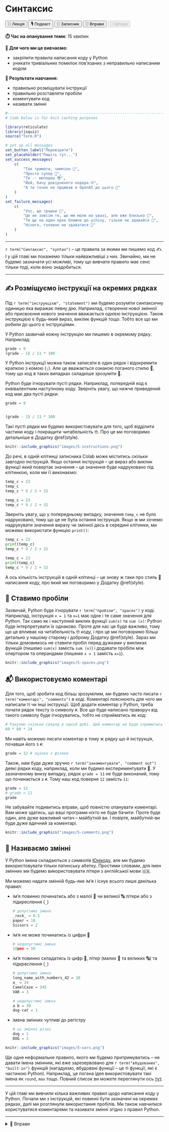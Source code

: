 # Синтаксис

<div class="btn-group">
  <button class="lecture">🎥 Лекція</button>
  <button class="podcast">🎙️ Подкаст</button>
  <button class="notebook" onClick="parent.open('https://colab.research.google.com/drive/1Ac3l7X8bdNEl8FkQBLIPgmlLHIzUKPRm?usp=sharing')">📓 Записник</button>
  <button class="exercises" onclick="openDetailsById('syntax_exercises');">🤸 Вправи</button>
  <button class="cheat" disabled>📝 Шпора</button>
</div>

**⏱️ Час на опанування теми:** 15 хвилин

**🤷 Для чого ми це вивчаємо:**

- закріпити правила написання коду у Python
- уникати тривіальних помилок пов'язаних з неправильно написаним кодом

**🔑 Результати навчання:**

- правильно розміщувати інструкції
- правильно розставляти пробіли
- коментувати код
- називати змінні

```r
#-------------------------------------------------------------------------------
# Code below is for knit caching purposes

library(reticulate)
library(jsquiz)
source("term.R")

# set up all messages 
set_button_label("Перевірити")
set_placeholder("Пишіть тут...")
set_success_messages(
    c(
        "Так тримати, чемпіон 🌟",
        "Просто супер 🤩",
        "Ти -- молодец 😎",
        "Йой, бачу довідченого кодера 🤓",
        "А ти точно не прцював в OpenAI до цього 🤖"
    )
)
set_failure_messages(
    c(
        "Упс, ще трошки 😬",
        "Це не зовсім те, що ми мали на увазі, але вже близько 🙊",
        "Ти ще на один крок ближче до успіху, тільки не здавайся 🚀",
        "Нічого, головне не здаватися 💪"
    )
)
```

---

`r term("Синтаксис", "syntax")` -- це правила за якими ми пишемо код ✍️. І у цій главі ми покажемо тільки найважливіші з них. Звичайно, ми не будемо зазначати усі можливі, тому що вивчати правило має сенс тільки тоді, коли воно знадобиться.

---

## ✍️ Розміщуємо інструкції на окремих рядках

Під `r term("інструкцією", "statement")` ми будемо розуміти синтаксичну одиницю яка виражає певну дію. Наприклад, створення нової змінної або присвоєння нового значення вважається однією інструкцією. Також інструкцією є будь-який вираз, виклик функцій тощо. Тобто все що ми робили до цього є інструкціями. 

<!-- XXX: example of the script  -->

У Python зазвичай кожну інструкцію ми пишемо в окремому рядку. Наприклад:

```python
grade = 9
(grade - 1) / 11 * 100
```

У Python інструкції можна також записати в один рядок і відокремити крапкою з комою (`;`). Але це вважається ознакою поганого стилю 🤡, тому що код в таких випадках складніше зрозуміти 🤔. 

Python буде ігнорувати пусті рядки. Наприклад, попередній код є еквівалентним наступному коду. Зверніть увагу, що нижче приведений код має два пусті рядки:

```python
grade = 9


(grade - 1) / 11 * 100
```

Такі пусті рядки ми будемо використовувати для того, щоб відділити частини коду і покращити читабельність 🤓. Про це ми поговоримо детальніше в Додатку \@ref(style). 

```r
knitr::include_graphics("images/5-instructions.png")
```


До речі, в одній клітинці записника Colab може міститись скільки завгодно інструкцій. Якщо остання інструкція -- це вираз або виклик функції який повертає значення -- це значення буде надруковано під клітинкою, коли ми її виконаємо: 

```python
temp_c = 23
temp_c
temp_c * 9 / 2 + 32
```

```python
temp_c = 23
temp_c * 9 / 2 + 32
```

Зверніть увагу, що у попередньому випадку, значення `temp_c` не було надруковано, тому що це не була остання інструкція. Якщо ж ми хочемо надрукувати значення виразу чи змінної десь в середині клітинки, ми можемо використати функцію `print()`: 

```python
temp_c = 23
print(temp_c)
temp_c * 9 / 2 + 32
```

```python
temp_c = 23
print(temp_c)
temp_c * 9 / 2 + 32
```

А ось кількість інструкцій в одній клітинці -- це знову ж таки про стиль 🎩 написання коду, про який ми поговоримо у Додатку \@ref(style).

## 🫙 Ставимо пробіли

Зазвичай, Python буде ігнорувати `r term("пробіли", "spaces")` у коді. Наприклад, інструкція `x = 1` та `x=1` має одне і те саме значення для Python. Так само як і наступний виклик функції `sum(x)` та `sum (x)`: Python буде інтерпретувати їх однаково. Проте для нас це буде важливо, тому що це впливає на читабельність 🤓 коду, і про це ми поговоримо більш детально у нашому старому і доброму Додатку \@ref(style). Зараз ми тільки домовимось не ставити пробіл перед дужками у викликах функцій (пишемо `sum(x)` замість `sum (x)`) і додавати пробіли між опертором та операндами (пишемо `x = 1` замість `x=1`).

```r
knitr::include_graphics("images/5-spaces.png")
```


## 📬 Використовуємо коментарі

Для того, щоб зробити код більш зрозумілим, ми будемо часто писати `r term("коментарі", "comments")` в коді. Коментарі пояснюють для чого ми написали ті чи інші інструкції. Щоб додати коментар у Python, треба почати рядок тексту із символу `#`. Все що буде написано праворуч від такого символу буде ігноруватись, тобто не сприйматись як код:

```python
# Рахуємо скільки секунд в одній добі. Цей коментар не буде сприматись як код.
60 * 60 * 24
```

Ми навіть можемо писати коментар в тому ж рядку що й інструкція, почавши його з `#`: 

```python
grade = 12 # оцінка з фізики
```

Також, нам буде дуже зручно `r term("закоментувати", "comment out")` деякі рядки коду, наприклад, коли ми будемо експериментувати 🧪. У зазначеному внизу випадку, рядок `grade = 11` не буде виконаний, тому що починається з `#`. Тому наш код поверне `12` замість `11`:

```python
grade = 12 
# grade = 11
grade
```

Не забувайте подивитись вправи, щоб повністю опанувати коментарі. Вам може здатись, що ваші програми ніхто не буде бачити. Проте буде один, але дуже важливий читач -- майбутній ви. І повірте, майбутній-ви буде дуже вдячний за коментарі. 

```r
knitr::include_graphics("images/5-comments.png")
```

## 🪪 Називаємо змінні

У Python імена складаються з символів [Юнікоду](https://uk.wikipedia.org/wiki/Юнікод), але ми будемо використовувати тільки латинську абетку. Простими словами, для імен змінних ми будемо використовувати літери з англійської мови 🇬🇧.

Ми можемо надати змінній будь-яке ім'я і існує всього лише декілька правил:

- ім'я повинно починатись або з малої 🔡 чи великої 🔠 літери або з підкреслення (`_`)

  ```python
  # допустимі імена
  _rock_ = 0.5
  paper = 10
  Sissors = 2
  ```

- ім'я не може починатись із цифри 🔢
  
  ```python
  # недопустимі імена
  10pen = 10
  ```
  
- ім'я повинно складатись із цифр 🔢, літер (малих 🔡 та великих 🔠) та підкреслення (`_`)

  ```python
  # допустимі імена
  long_name_with_numbers_42 = 10
  a_ = 24
  CamelCase = 345
  VAR = 3
  
  # недопустимі імена
  a b = 30
  dog-cat = 1
  ```
  
- імена змінних чутливі до регістру

  ```python
  # ці змінні різні
  dog = 1
  DOG = 2
  ```
  
```r
knitr::include_graphics("images/5-vars.png")
```

Ще одне неформальне правило, якого ми будемо притримуватись -- не давати імена змінним, які вже зарезервовано для `r term("вбудованих", "built-in")` функцій (нагадуємо, вбудовані функції -- це ті функції, які є частиною Python). Наприклад, це погана ідея використовувати такі імена як `round`, `max` тощо. Повний список ви можете переглянути ось [тут](https://docs.python.org/uk/3.9/library/functions.html).

---

У цій главі ми вивчили кілька важливих правил щодо написання коду у Python. Почали ми з інструкцій, які повинні бути зазначені на окремих рядках, далі ми розглянули використання пробілів. Ми також навчилися користуватися коментарями та називати змінні згідно з правил Python. 

---

<details id="syntax_exercises">
<summary>🤸 Вправи</summary>

```r
question <- "1. Для чого ми використали символ <code>#</code> в цьому випадку?"
between <- "<pre><code>day = 10
temp_c = 25
# переводимо температуру у Цельсіях у температуру у Фаренгейтах
temp_f = (temp_c * 9 / 5) + 32
</code></pre>"

generate_options_quiz(
    question = question, 
    between = between,
    answers = c(
        "Надати коментар який пояснює наступну інструкцію 🎯" = TRUE,
        "Надати більш детальне пояснення інструкції комп'ютерові 💻" = FALSE,
        "Закоментувати інструкцію ✏️" = FALSE,
        "Передати аргументи до функції ⚙️" = FALSE,
        "Зазначити оператор множення ✖️" = FALSE
    ),
    allow_multiple_answers = FALSE
)
```

```r
question <- "2. Чи поверне помилку наступний код?"
between <- "<pre><code>x = 29.99; round(x);</code></pre>"

generate_options_quiz(
    question = question, 
    between = between,
    answers = c(
        "Ні, цей код ідеальний 🤩" = FALSE,
        "Так, тому що ми розташували декілька інструкцій в одному рядку 😔" = FALSE,
        "Ні, але розташовувати декілька інструкцій в одному рядку є ознакою поганого стилю 🧐" = TRUE
    ),
    allow_multiple_answers = FALSE
)
```

```r
generate_bucket_quiz(
    question = "3. Перетягніть імена змінних до правильної корзини:",
    elements = c(
        "<code>dr_strange</code>" = "Допустимі імена",
        "<code>first day</code>" = "Недопустимі імена",
        "<code>2023year</code>" = "Недопустимі імена",
        "<code>API_KEY</code>" = "Допустимі імена",
        "<code>max</code>" = "Допустимі імена"
    ),
    buckets = c("Допустимі імена", "Недопустимі імена")
)
```

```r
question <- paste(
    "4. Яке значення буде міститися у змінній <code>day</code>, ",
    "якщо ми виконаємо наступний код:"
)

between <- "<pre><code>day = 10
# day = 7
day = 2
# day = 4
</code></pre>"

generate_options_quiz(
    question = question, 
    between = between,
    answers = c(
        "<code>10</code>" = FALSE,
        "<code>7</code>" = FALSE,
        "<code>2</code>" = TRUE,
        "<code>4</code>" = FALSE
    ),
    allow_multiple_answers = FALSE
)
```

```r
question <-
    '5. Виберіть інструкції, в яких пробіли розставлені "як ми домовлялись":'

generate_options_quiz(
    question = question, 
    answers = c(
        "<code>round (10)</code>" = FALSE,
        "<code>answer=42</code>" = FALSE,
        "<code>2 + 2</code>" = TRUE,
        "<code>45*23+31/29</code>" = FALSE,
        "<code>max(12, 3, 4)</code>" = TRUE
    ),
    allow_multiple_answers = TRUE
)
```

</details>